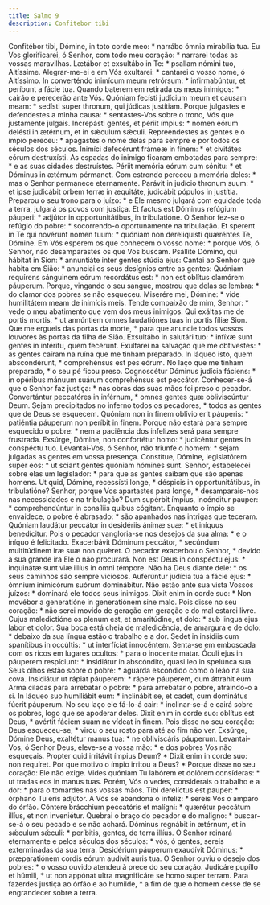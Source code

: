 ```yaml
---
title: Salmo 9
description: Confitebor tibi
---
```


<div class="grid grid-cols-2 gap-5">
  <span class="text-justify">
    Confitébor tibi, Dómine, in toto corde meo: * narrábo ómnia mirabília tua.
  </span>
  <span class="text-justify">
    Eu Vos glorificarei, ó Senhor, com todo meu coração: * narrarei todas as
    vossas maravilhas.
  </span>
  <span class="text-justify">
    Lætábor et exsultábo in Te: * psallam nómini tuo, Altíssime.
  </span>
  <span class="text-justify">
    Alegrar-me-ei e em Vós exultarei: * cantarei o vosso nome, ó Altíssimo.
  </span>
  <span class="text-justify">
    In converténdo inimícum meum retrórsum: * infirmabúntur, et períbunt a fácie
    tua.
  </span>
  <span class="text-justify">
    Quando baterem em retirada os meus inimigos: * cairão e perecerão ante Vós.
  </span>
  <span class="text-justify">
    Quóniam fecísti judícium meum et causam meam: * sedísti super thronum, qui
    júdicas justítiam.
  </span>
  <span class="text-justify">
    Porque julgastes e defendestes a minha causa: * sentastes-Vos sobre o trono,
    Vós que justamente julgais.
  </span>
  <span class="text-justify">
    Increpásti gentes, et périit ímpius: * nomen eórum delésti in ætérnum, et in
    sǽculum sǽculi.
  </span>
  <span class="text-justify">
    Repreendestes as gentes e o ímpio pereceu: * apagastes o nome delas para
    sempre e por todos os séculos dos séculos.
  </span>
  <span class="text-justify">
    Inimíci defecérunt frámeæ in finem: * et civitátes eórum destruxísti.
  </span>
  <span class="text-justify">
    As espadas do inimigo ficaram embotadas para sempre: * e as suas cidades
    destruístes.
  </span>
  <span class="text-justify">
    Périit memória eórum cum sónitu: * et Dóminus in ætérnum pérmanet.
  </span>
  <span class="text-justify">
    Com estrondo pereceu a memória deles: * mas o Senhor permanece eternamente.
  </span>
  <span class="text-justify">
    Parávit in judício thronum suum: * et ipse judicábit orbem terræ in
    æquitáte, judicábit pópulos in justítia.
  </span>
  <span class="text-justify">
    Preparou o seu trono para o juízo: * e Ele mesmo julgará com equidade toda a
    terra, julgará os povos com justiça.
  </span>
  <span class="text-justify">
    Et factus est Dóminus refúgium páuperi: * adjútor in opportunitátibus, in
    tribulatióne.
  </span>
  <span class="text-justify">
    O Senhor fez-se o refúgio do pobre: * socorrendo-o oportunamente na
    tribulação.
  </span>
  <span class="text-justify">
    Et sperent in Te qui novérunt nomen tuum: * quóniam non dereliquísti
    quæréntes Te, Dómine.
  </span>
  <span class="text-justify">
    Em Vós esperem os que conhecem o vosso nome: * porque Vós, ó Senhor, não
    desamparastes os que Vos buscam.
  </span>
  <span class="text-justify">
    Psállite Dómino, qui hábitat in Sion: * annuntiáte inter gentes stúdia ejus:
  </span>
  <span class="text-justify">
    Cantai ao Senhor que habita em Sião: * anunciai os seus desígnios entre as
    gentes:
  </span>
  <span class="text-justify">
    Quóniam requírens sánguinem eórum recordátus est: * non est oblítus clamórem
    páuperum.
  </span>
  <span class="text-justify">
    Porque, vingando o seu sangue, mostrou que delas se lembra: * do clamor dos
    pobres se não esqueceu.
  </span>
  <span class="text-justify">
    Miserére mei, Dómine: * vide humilitátem meam de inimícis meis.
  </span>
  <span class="text-justify">
    Tende compaixão de mim, Senhor: * vede o meu abatimento que vem dos meus
    inimigos.
  </span>
  <span class="text-justify">
    Qui exáltas me de portis mortis, * ut annúntiem omnes laudatiónes tuas in
    portis fíliæ Sion.
  </span>
  <span class="text-justify">
    Que me ergueis das portas da morte, * para que anuncie todos vossos louvores
    às portas da filha de Sião.
  </span>
  <span class="text-justify">
    Exsultábo in salutári tuo: * infíxæ sunt gentes in intéritu, quem fecérunt.
  </span>
  <span class="text-justify">
    Exultarei na salvação que me obtivestes: * as gentes caíram na ruína que me
    tinham preparado.
  </span>
  <span class="text-justify">
    In láqueo isto, quem abscondérunt, * comprehénsus est pes eórum.
  </span>
  <span class="text-justify">
    No laço que me tinham preparado, * o seu pé ficou preso.
  </span>
  <span class="text-justify">
    Cognoscétur Dóminus judícia fáciens: * in opéribus mánuum suárum
    comprehénsus est peccátor.
  </span>
  <span class="text-justify">
    Conhecer-se-á que o Senhor faz justiça: * nas obras das suas mãos foi preso
    o pecador.
  </span>
  <span class="text-justify">
    Convertántur peccatóres in inférnum, * omnes gentes quæ obliviscúntur Deum.
  </span>
  <span class="text-justify">
    Sejam precipitados no inferno todos os pecadores, * todos as gentes que de
    Deus se esquecem.
  </span>
  <span class="text-justify">
    Quóniam non in finem oblívio erit páuperis: * patiéntia páuperum non períbit
    in finem.
  </span>
  <span class="text-justify">
    Porque não estará para sempre esquecido o pobre: * nem a paciência dos
    infelizes será para sempre frustrada.
  </span>
  <span class="text-justify">
    Exsúrge, Dómine, non confortétur homo: * judicéntur gentes in conspéctu tuo.
  </span>
  <span class="text-justify">
    Levantai-Vos, ó Senhor, não triunfe o homem: * sejam julgadas as gentes em
    vossa presença.
  </span>
  <span class="text-justify">
    Constítue, Dómine, legislatórem super eos: * ut sciant gentes quóniam
    hómines sunt.
  </span>
  <span class="text-justify">
    Senhor, estabelecei sobre elas um legislador: * para que as gentes saibam
    que são apenas homens.
  </span>
  <span class="text-justify">
    Ut quid, Dómine, recessísti longe, * déspicis in opportunitátibus, in
    tribulatióne?
  </span>
  <span class="text-justify">
    Senhor, porque Vos apartastes para longe, * desamparais-nos nas necessidades
    e na tribulação?
  </span>
  <span class="text-justify">
    Dum supérbit ímpius, incénditur pauper: * comprehendúntur in consíliis
    quibus cógitant.
  </span>
  <span class="text-justify">
    Enquanto o ímpio se envaidece, o pobre é abrasado: * são apanhados nas
    intrigas que teceram.
  </span>
  <span class="text-justify">
    Quóniam laudátur peccátor in desidériis ánimæ suæ: * et iníquus benedícitur.
  </span>
  <span class="text-justify">
    Pois o pecador vangloria-se nos desejos da sua alma: * e o iníquo é
    felicitado.
  </span>
  <span class="text-justify">
    Exacerbávit Dóminum peccátor, * secúndum multitúdinem iræ suæ non quǽret.
  </span>
  <span class="text-justify">
    O pecador exacerbou o Senhor, * devido à sua grande ira Ele o não procurará.
  </span>
  <span class="text-justify">
    Non est Deus in conspéctu ejus: * inquinátæ sunt viæ illíus in omni témpore.
  </span>
  <span class="text-justify">
    Não há Deus diante dele: * os seus caminhos são sempre viciosos.
  </span>
  <span class="text-justify">
    Auferúntur judícia tua a fácie ejus: * ómnium inimicórum suórum dominábitur.
  </span>
  <span class="text-justify">
    Não estão ante sua vista Vossos juízos: * dominará ele todos seus inimigos.
  </span>
  <span class="text-justify">
    Dixit enim in corde suo: * Non movébor a generatióne in generatiónem sine
    malo.
  </span>
  <span class="text-justify">
    Pois disse no seu coração: * não serei movido de geração em geração e do mal
    estarei livre.
  </span>
  <span class="text-justify">
    Cujus maledictióne os plenum est, et amaritúdine, et dolo: * sub lingua ejus
    labor et dolor.
  </span>
  <span class="text-justify">
    Sua boca está cheia de maledicência, de amargura e de dolo: * debaixo da sua
    língua estão o trabalho e a dor.
  </span>
  <span class="text-justify">
    Sedet in insídiis cum spanítibus in occúltis: * ut interfíciat innocéntem.
  </span>
  <span class="text-justify">
    Senta-se em emboscada com os ricos em lugares ocultos: * para o inocente
    matar.
  </span>
  <span class="text-justify">
    Óculi ejus in páuperem respíciunt: * insidiátur in abscóndito, quasi leo in
    spelúnca sua.
  </span>
  <span class="text-justify">
    Seus olhos estão sobre o pobre: * aguarda escondido como o leão na sua cova.
  </span>
  <span class="text-justify">
    Insidiátur ut rápiat páuperem: * rápere páuperem, dum áttrahit eum.
  </span>
  <span class="text-justify">
    Arma ciladas para arrebatar o pobre: * para arrebatar o pobre, atraindo-o a
    si.
  </span>
  <span class="text-justify">
    In láqueo suo humiliábit eum: * inclinábit se, et cadet, cum dominátus
    fúerit páuperum.
  </span>
  <span class="text-justify">
    No seu laço ele fá-lo-á cair: * inclinar-se-á e cairá sobre os pobres, logo
    que se apoderar deles.
  </span>
  <span class="text-justify">
    Dixit enim in corde suo: oblítus est Deus, * avértit fáciem suam ne vídeat
    in finem.
  </span>
  <span class="text-justify">
    Pois disse no seu coração: Deus esqueceu-se, * virou o seu rosto para até ao
    fim não ver.
  </span>
  <span class="text-justify">
    Exsúrge, Dómine Deus, exaltétur manus tua: * ne obliviscáris páuperum.
  </span>
  <span class="text-justify">
    Levantai-Vos, ó Senhor Deus, eleve-se a vossa mão: * e dos pobres Vos não
    esqueçais.
  </span>
  <span class="text-justify">
    Propter quid irritávit ímpius Deum? * Dixit enim in corde suo: non requíret.
  </span>
  <span class="text-justify">
    Por que motivo o ímpio irritou a Deus? * Porque disse no seu coração: Ele
    não exige.
  </span>
  <span class="text-justify">
    Vides quóniam Tu labórem et dolórem consíderas: * ut tradas eos in manus
    tuas.
  </span>
  <span class="text-justify">
    Porém, Vós o vedes, considerais o trabalho e a dor: * para o tomardes nas
    vossas mãos.
  </span>
  <span class="text-justify">
    Tibi derelíctus est pauper: * órphano Tu eris adjútor.
  </span>
  <span class="text-justify">
    A Vós se abandona o infeliz: * sereis Vós o amparo do órfão.
  </span>
  <span class="text-justify">
    Cóntere brácchium peccatóris et malígni: * quærétur peccátum illíus, et non
    inveniétur.
  </span>
  <span class="text-justify">
    Quebrai o braço do pecador e do maligno: * buscar-se-á o seu pecado e se não
    achará.
  </span>
  <span class="text-justify">
    Dóminus regnábit in ætérnum, et in sǽculum sǽculi: * períbitis, gentes, de
    terra illíus.
  </span>
  <span class="text-justify">
    O Senhor reinará eternamente e pelos séculos dos séculos: * vós, ó gentes,
    sereis exterminadas da sua terra.
  </span>
  <span class="text-justify">
    Desidérium páuperum exaudívit Dóminus: * præparatiónem cordis eórum audívit
    auris tua.
  </span>
  <span class="text-justify">
    O Senhor ouviu o desejo dos pobres: * o vosso ouvido atendeu à prece do seu
    coração.
  </span>
  <span class="text-justify">
    Judicáre pupíllo et húmili, * ut non appónat ultra magnificáre se homo super
    terram.
  </span>
  <span class="text-justify">
    Para fazerdes justiça ao órfão e ao humilde, * a fim de que o homem cesse de
    se engrandecer sobre a terra.
  </span>
</div>

